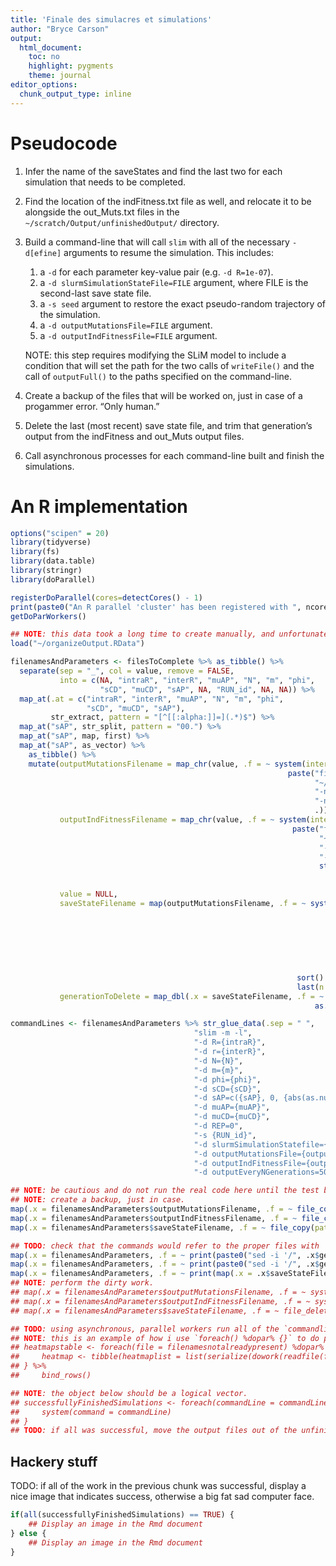 ```yaml
---
title: 'Finale des simulacres et simulations'
author: "Bryce Carson"
output:
  html_document:
    toc: no
    highlight: pygments
    theme: journal
editor_options:
  chunk_output_type: inline
---
```


# Pseudocode
1. Infer the name of the saveStates and find the last two for each simulation that needs to be completed.
2. Find the location of the indFitness.txt file as well, and relocate it to be alongside the out_Muts.txt files in the `~/scratch/Output/unfinishedOutput/` directory.
3. Build a command-line that will call `slim` with all of the necessary `-d[efine]` arguments to resume the simulation. This includes:
   1. a `-d` for each parameter key-value pair (e.g. `-d R=1e-07`).
   2. a `-d slurmSimulationStateFile=FILE` argument, where FILE is the second-last save state file.
   3. a `-s seed` argument to restore the exact pseudo-random trajectory of the simulation.
   4. a `-d outputMutationsFile=FILE` argument.
   5. a `-d outputIndFitnessFile=FILE` argument.

   NOTE: this step requires modifying the SLiM model to include a condition that will set the path for the two calls of `writeFile()` and the call of `outputFull()` to the paths specified on the command-line.

4. Create a backup of the files that will be worked on, just in case of a progammer error. "Only human."
5. Delete the last (most recent) save state file, and trim that generation's output from the indFitness and out_Muts output files.
6. Call asynchronous processes for each command-line built and finish the simulations.

# An R implementation
```r
options("scipen" = 20)
library(tidyverse)
library(fs)
library(data.table)
library(stringr)
library(doParallel)

registerDoParallel(cores=detectCores() - 1)
print(paste0("An R parallel 'cluster' has been registered with ", ncores, " cores."))
getDoParWorkers()

## NOTE: this data took a long time to create manually, and unfortunately I have misplaced the exact code I used to create it, so it is not reproduced here.
load("~/organizeOutput.RData")

filenamesAndParameters <- filesToComplete %>% as_tibble() %>%
  separate(sep = "_", col = value, remove = FALSE,
           into = c(NA, "intraR", "interR", "muAP", "N", "m", "phi",
                    "sCD", "muCD", "sAP", NA, "RUN_id", NA, NA)) %>%
  map_at(.at = c("intraR", "interR", "muAP", "N", "m", "phi",
                 "sCD", "muCD", "sAP"),
         str_extract, pattern = "[^[[:alpha:]]=](.*)$") %>%
  map_at("sAP", str_split, pattern = "00.") %>%
  map_at("sAP", map, first) %>%
  map_at("sAP", as_vector) %>%
    as_tibble() %>%
    mutate(outputMutationsFilename = map_chr(value, .f = ~ system(intern = TRUE,
                                                              paste("find",
                                                                    "~/scratch/Output/",
                                                                    "-not -wholename '*corrupt*'",
                                                                    "-name",
                                                                    .))),
           outputIndFitnessFilename = map_chr(value, .f = ~ system(intern = TRUE,
                                                               paste("find",
                                                                     "~/scratch/Output/",
                                                                     "-not -wholename '*corrupt*'",
                                                                     "-name",
                                                                     str_replace(.,
                                                                                 pattern = "out_Muts.txt",
                                                                                 replacement = "out_indFitness.txt")))),
           value = NULL,
           saveStateFilename = map(outputMutationsFilename, .f = ~ system(intern = TRUE,
                                                                          paste("find",
                                                                                "~/scratch/Output/",
                                                                                "-not -wholename '*corrupt*'",
                                                                                "-name",
                                                                                str_replace(basename(.),
                                                                                            replacement = "outputFull_Generation=*.txt",
                                                                                            pattern = "out_Muts.txt"))) %>%
                                                                sort() %>%
                                                                last(n = 2)),
           generationToDelete = map_dbl(.x = saveStateFilename, .f = ~ last(.) %>% str_extract(pattern = "[123][[:digit:]][0,5][0]{3}") %>%
                                                                    as.numeric()))

commandLines <- filenamesAndParameters %>% str_glue_data(.sep = " ",
                                         "slim -m -l",
                                         "-d R={intraR}",
                                         "-d r={interR}",
                                         "-d N={N}",
                                         "-d m={m}",
                                         "-d phi={phi}",
                                         "-d sCD={sCD}",
                                         "-d sAP=c({sAP}, 0, {abs(as.numeric(sAP))})",
                                         "-d muAP={muAP}",
                                         "-d muCD={muCD}",
                                         "-d REP=0",
                                         "-s {RUN_id}",
                                         "-d slurmSimulationStatefile={map_chr(.x = saveStateFilename, .f = ~ first(.))}",
                                         "-d outputMutationsFile={outputMutationsFilename}",
                                         "-d outputIndFitnessFile={outputIndFitnessFilename}",
                                         "-d outputEveryNGenerations=5000")

## NOTE: be cautious and do not run the real code here until the test below has been confirmed.
## NOTE: create a backup, just in case.
map(.x = filenamesAndParameters$outputMutationsFilename, .f = ~ file_copy(path = .x, new_path = "~/scratch/backupSimulations-2021-10-04"))
map(.x = filenamesAndParameters$outputIndFitnessFilename, .f = ~ file_copy(path = .x, new_path = "~/scratch/backupSimulations-2021-10-04"))
map(.x = filenamesAndParameters$saveStateFilename, .f = ~ file_copy(path = .x, new_path = "~/scratch/backupSimulations-2021-10-04"))

## TODO: check that the commands would refer to the proper files with `print()`.
map(.x = filenamesAndParameters, .f = ~ print(paste0("sed -i '/", .x$generationToDelete, "$/d' ", .x$outputMutationsFilename)))
map(.x = filenamesAndParameters, .f = ~ print(paste0("sed -i '/", .x$generationToDelete, "$/d' ", .x$outputIndFitnnessFilename)))
map(.x = filenamesAndParameters, .f = ~ print(map(.x = .x$saveStateFilename, 2)))
## NOTE: perform the dirty work.
## map(.x = filenamesAndParameters$outputMutationsFilename, .f = ~ system(command = paste0("sed -i '/", generationToDelete, "$/d' ", .)))
## map(.x = filenamesAndParameters$outputIndFitnessFilename, .f = ~ system(command = paste0("sed -i '/", generationToDelete, "$/d' ", .)))
## map(.x = filenamesAndParameters$saveStateFilename, .f = ~ file_delete(last(.)))

## TODO: using asynchronous, parallel workers run all of the `commandlines` and capture the success of each. this may take some time.
## NOTE: this is an example of how i use `foreach() %dopar% {}` to do parallel, asynchronous work. it is taken from `meecarsonyeaman2021.r`.
## heatmapstable <- foreach(file = filenamesnotalreadypresent) %dopar% {
##     heatmap <- tibble(heatmaplist = list(serialize(dowork(readfile(file)), connection = null)), filenamedigest = digest(file, serialize = false))
## } %>%
##     bind_rows()

## NOTE: the object below should be a logical vector.
## successfullyFinishedSimulations <- foreach(commandLine = commandLines) %dopar% {
##     system(command = commandLine)
## }
## TODO: if all was successful, move the output files out of the unfinishedoutput subdirectory and into the mass output folder.
```

## Hackery stuff
TODO: if all of the work in the previous chunk was successful, display a nice image that indicates success, otherwise a big fat sad computer face.
```r
if(all(successfullyFinishedSimulations) == TRUE) {
    ## Display an image in the Rmd document
} else {
    ## Display an image in the Rmd document
}
```

